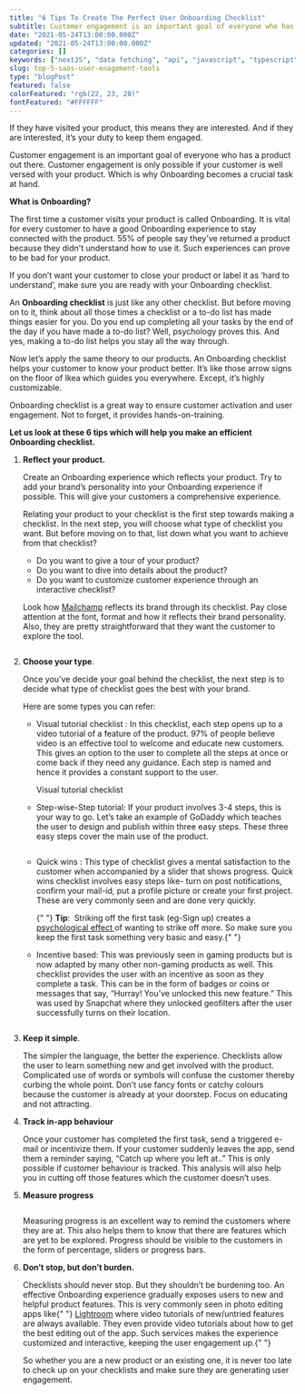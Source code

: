 ```yaml
---
title: "6 Tips To Create The Perfect User Onboarding Checklist"
subtitle: Customer engagement is an important goal of everyone who has a product out there. Customer engagement is only possible if your customer is well versed with your product.
date: "2021-05-24T13:00:00.000Z"
updated: "2021-05-24T13:00:00.000Z"
categories: []
keywords: ["nextJS", "data fetching", "api", "javascript", "typescript"]
slug: top-5-saas-user-enagement-tools
type: "blogPost"
featured: false
colorFeatured: "rgb(22, 23, 28)"
fontFeatured: "#FFFFFF"
---
```


If they have visited your product, this means they are interested. And if they are interested, it’s your duty to keep them engaged.

Customer engagement is an important goal of everyone who has a product out there. Customer engagement is only possible if your customer is well versed with your product. Which is why Onboarding becomes a crucial task at hand.

<!--more-->

**What is Onboarding?**

The first time a customer visits your product is called Onboarding. It is vital for every customer to have a good Onboarding experience to stay connected with the product. 55% of people say they've returned a product because they didn't understand how to use it. Such experiences can prove to be bad for your product.

If you don’t want your customer to close your product or label it as ‘hard to understand’, make sure you are ready with your Onboarding checklist.

An **Onboarding checklist** is just like any other checklist. But before moving on to it, think about all those times a checklist or a to-do list has made things easier for you. Do you end up completing all your tasks by the end of the day if you have made a to-do list? Well, psychology proves this. And yes, making a to-do list helps you stay all the way through.

Now let’s apply the same theory to our products. An Onboarding checklist helps your customer to know your product better. It’s like those arrow signs on the floor of Ikea which guides you everywhere. Except, it’s highly customizable.

Onboarding checklist is a great way to ensure customer activation and user engagement. Not to forget, it provides hands-on-training.

**Let us look at these 6 tips which will help you make an efficient Onboarding checklist.**

<ol>
  <li>
    <p>
      <strong>Reflect your product.</strong>
    </p>
    <p>
      Create an Onboarding experience which reflects your product. Try to add
      your brand’s personality into your Onboarding experience if possible. This
      will give your customers a comprehensive experience.
    </p>
    <p>
      Relating your product to your checklist is the first step towards making a
      checklist. In the next step, you will choose what type of checklist you
      want. But before moving on to that, list down what you want to achieve
      from that checklist?
    </p>
    <ul>
      <li>Do you want to give a tour of your product?</li>
      <li>Do you want to dive into details about the product?</li>
      <li>
        Do you want to customize customer experience through an interactive
        checklist?
      </li>
    </ul>
    <p>
      Look how <a href="https://mailchimp.com/">Mailchamp</a> reflects its brand
      through its checklist. Pay close attention at the font, format and how it
      reflects their brand personality. Also, they are pretty straightforward
      that they want the customer to explore the tool.
    </p>
    <Image
        src="/blog-assets/6-tips-to-create-the-perfect-user-onboarding-checklist/mailchimp.png"
        alt=""
        className="w-full flex justify-center"
        height={264}
        width={600}
    />

  </li>
  <li>
    <p>
      <strong>Choose your type</strong>.
    </p>
    <p>
      Once you’ve decide your goal behind the checklist, the next step is to
      decide what type of checklist goes the best with your brand.
    </p>
    <p>Here are some types you can refer:</p>
    <ul>
      <li>
        <p>
          Visual tutorial checklist : In this checklist, each step opens up to a
          video tutorial of a feature of the product. 97% of people believe
          video is an effective tool to welcome and educate new customers. This
          gives an option to the user to complete all the steps at once or come
          back if they need any guidance. Each step is named and hence it
          provides a constant support to the user.
        </p>
        <p> Visual tutorial checklist</p>
      </li>
      <li>
        <p>
          Step-wise-Step tutorial: If your product involves 3-4 steps, this is
          your way to go. Let’s take an example of GoDaddy which teaches the
          user to design and publish within three easy steps. These three easy
          steps cover the main use of the product.
        </p>
      </li>
    </ul>
    <Image
        src="/blog-assets/6-tips-to-create-the-perfect-user-onboarding-checklist/amazon1.png"
        alt=""
        className="w-full flex justify-center"
        height={218}
        width={418}
    />
    <ul>
      <li>
        <p>
          Quick wins : This type of checklist gives a mental satisfaction to the
          customer when accompanied by a slider that shows progress. Quick wins
          checklist involves easy steps like- turn on post notifications,
          confirm your mail-id, put a profile picture or create your first
          project. These are very commonly seen and are done very quickly.
        </p>
        <p>
          {" "}
          <strong>Tip</strong>:&nbsp; Striking off the first task (eg-Sign up) creates
          a <a href="https://zapier.com/blog/endowed-progress-effect/">
            psychological effect
          </a> of wanting to strike off more. So make sure you keep the first task
          something very basic and easy.{" "}
        </p>
      </li>
      <li>
        <p>
          Incentive based: This was previously seen in gaming products but is
          now adapted by many other non-gaming products as well. This checklist
          provides the user with an incentive as soon as they complete a task.
          This can be in the form of badges or coins or messages that say,
          “Hurray! You’ve unlocked this new feature.” This was used by Snapchat
          where they unlocked geofilters after the user successfully turns on
          their location.
        </p>
        <Image
            src="/blog-assets/6-tips-to-create-the-perfect-user-onboarding-checklist/any.png"
            alt=""
            className="w-full flex justify-center"
            height={133}
            width={209}
        />
      </li>
    </ul>

  </li>
  <li>
    <p>
      <strong>Keep it simple</strong>.
    </p>
    <p>
      The simpler the language, the better the experience. Checklists allow the
      user to learn something new and get involved with the product. Complicated
      use of words or symbols will confuse the customer thereby curbing the
      whole point. Don’t use fancy fonts or catchy colours because the customer
      is already at your doorstep. Focus on educating and not attracting.
    </p>
  </li>
  <li>
    <p>
      <strong>Track in-app behaviour</strong>
    </p>
    <p>
      Once your customer has completed the first task, send a triggered e-mail
      or incentivize them. If your customer suddenly leaves the app, send them a
      reminder saying, “Catch up where you left at..” This is only possible if
      customer behaviour is tracked. This analysis will also help you in cutting
      off those features which the customer doesn’t uses.
    </p>
  </li>
  <li>
    <p>
      <strong>Measure progress</strong>
    </p>
        <Image
            src="/blog-assets/6-tips-to-create-the-perfect-user-onboarding-checklist/measure.png"
            alt=""
            className="w-full flex justify-center"
            height={242}
            width={185}
        />
    <p>
      Measuring progress is an excellent way to remind the customers where they
      are at. This also helps them to know that there are features which are yet
      to be explored. Progress should be visible to the customers in the form of
      percentage, sliders or progress bars.
    </p>
  </li>
  <li>
    <p>
      <strong>Don’t stop, but don’t burden.</strong>
    </p>
    <p>
      Checklists should never stop. But they shouldn’t be burdening too. An
      effective Onboarding experience gradually exposes users to new and helpful
      product features. This is very commonly seen in photo editing apps like{" "}
      <a href="https://lightroom.adobe.com/">Lightroom</a> where video tutorials
      of new/untried features are always available. They even provide video
      tutorials about how to get the best editing out of the app. Such services
      makes the experience customized and interactive, keeping the user
      engagement up.{" "}
    </p>
    <p>
      So whether you are a new product or an existing one, it is never too late
      to check up on your checklists and make sure they are generating user
      engagement.
    </p>
  </li>
</ol>
